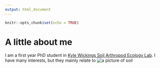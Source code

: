 ```yaml
---
output: html_document
---
```


```r
knitr::opts_chunk$set(echo = TRUE)
```

# A little about me

I am a first year PhD student in [Kyle Wickings Soil Arthropod Ecology Lab](http://blogs.cornell.edu/wickings/people/). I have many interests, but they mainly relate to 
![a picture of soil](https://pbs.twimg.com/media/EKc0T0zWkAAVGfe.jpg)

